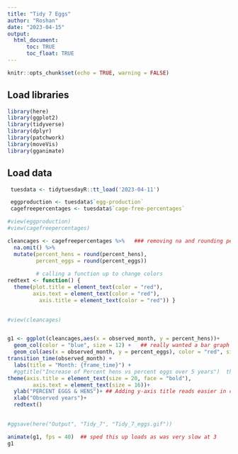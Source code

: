 ```yaml
---
title: "Tidy 7 Eggs"
author: "Roshan"
date: "2023-04-15"
output: 
  html_document:
      toc: TRUE
      toc_float: TRUE
---
```


```r
knitr::opts_chunk$set(echo = TRUE, warning = FALSE)
```




## Load libraries
```r

library(here)
library(ggplot2)
library(tidyverse)
library(dplyr)
library(patchwork)
library(moveVis)
library(gganimate)

```


## Load data

```r

 tuesdata <- tidytuesdayR::tt_load('2023-04-11')

 eggproduction <- tuesdata$`egg-production`
 cagefreepercentages <- tuesdata$`cage-free-percentages`

#view(eggproduction)
#view(cagefreepercentages)

cleancages <- cagefreepercentages %>%   ### removing na and rounding percent columns
  na.omit() %>%
  mutate(percent_hens = round(percent_hens),
         percent_eggs = round(percent_eggs))
  
         # calling a function up to change colors
redtext <- function() {
  theme(plot.title = element_text(color = "red"),
        axis.text = element_text(color = "red"),
          axis.title = element_text(color = "red")) }
 

#view(cleancages)


g1 <- ggplot(cleancages,aes(x = observed_month, y = percent_hens))+
  geom_col(color = "blue", size = 12) +   ## really wanted a bar graph and tried but spent a while am gonna stick with the floating sticks
  geom_col(aes(x = observed_month, y = percent_eggs), color = "red", size = 12) + ## made them larger and more visible
transition_time(observed_month) +
  labs(title = "Month: {frame_time}") +
  #ggtitle("Increase of Percent hens vs percent eggs over 5 years")  this removed the timer :(
theme(axis.title = element_text(size = 20, face = "bold"),
        axis.text = element_text(size = 16))+
  ylab("PERCENT EGGS & HENS")+ ## Adding y-axis title reads easier in caps
  xlab("Observed years")+
  redtext() 

  
#ggsave(here("Output", "Tidy_7", "Tidy_7_eggs.gif"))

animate(g1, fps = 40)  ## sped this up loads as was very slow at 3 
g1
```

